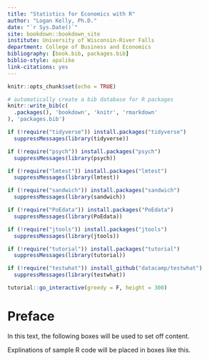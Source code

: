 ```yaml
--- 
title: "Statistics for Economics with R"
author: "Logan Kelly, Ph.D."
date: "`r Sys.Date()`"
site: bookdown::bookdown_site
institute: University of Wisconsin-River Falls
department: College of Business and Economics
bibliography: [book.bib, packages.bib]
biblio-style: apalike
link-citations: yes
---
```


```r
knitr::opts_chunk$set(echo = TRUE)

# automatically create a bib database for R packages
knitr::write_bib(c(
  .packages(), 'bookdown', 'knitr', 'rmarkdown'
), 'packages.bib')
```

```r
if (!require("tidyverse")) install.packages("tidyverse")
  suppressMessages(library(tidyverse))

if (!require("psych")) install.packages("psych")
  suppressMessages(library(psych))

if (!require("lmtest")) install.packages("lmtest")
  suppressMessages(library(lmtest))

if (!require("sandwich")) install.packages("sandwich")
  suppressMessages(library(sandwich))

if (!require("PoEdata")) install.packages("PoEdata")
  suppressMessages(library(PoEdata))

if (!require("jtools")) install.packages("jtools")
  suppressMessages(library(jtools))

if (!require("tutorial")) install.packages("tutorial")
  suppressMessages(library(tutorial))

if (!require("testwhat")) install_github("datacamp/testwhat")
  suppressMessages(library(testwhat))
```

```r
tutorial::go_interactive(greedy = F, height = 300)
```


# Preface {-}

In this text, the following boxes will be used to set off content.

:::code_note
Explinations of sample R code will be placed in boxes like this.
:::